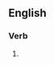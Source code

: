 {{also|persécutés|persécutes}}

==English==

===Verb===
{{head|en|verb form}}

# {{en-third-person singular of|persecute}}